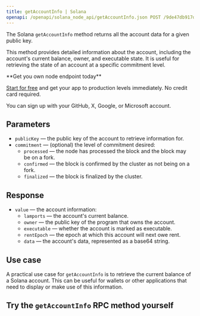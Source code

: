 ---
title: getAccountInfo | Solana
openapi: /openapi/solana_node_api/getAccountInfo.json POST /9de47db917d4f69168e3fed02217d15b
---

The Solana `getAccountInfo` method returns all the account data for a given public key.

This method provides detailed information about the account, including the account's current balance, owner, and executable state. It is useful for retrieving the state of an account at a specific commitment level.

<Check>
**Get you own node endpoint today**

[Start for free](https://console.chainstack.com/) and get your app to production levels immediately. No credit card required.

You can sign up with your GitHub, X, Google, or Microsoft account.
</Check>


## Parameters

* `publicKey` — the public key of the account to retrieve information for.
* `commitment` — (optional) the level of commitment desired:
  + `processed` — the node has processed the block and the block may be on a fork.
  + `confirmed` — the block is confirmed by the cluster as not being on a fork.
  + `finalized` — the block is finalized by the cluster.

## Response

* `value` — the account information:
  + `lamports` — the account's current balance.
  + `owner` — the public key of the program that owns the account.
  + `executable` — whether the account is marked as executable.
  + `rentEpoch` — the epoch at which this account will next owe rent.
  + `data` — the account's data, represented as a base64 string.

## Use case

A practical use case for `getAccountInfo` is to retrieve the current balance of a Solana account. This can be useful for wallets or other applications that need to display or make use of this information.

## Try the `getAccountInfo` RPC method yourself